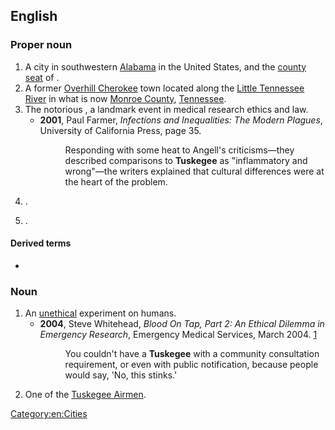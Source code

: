==English==
{{wikipedia|Tuskegee (disambiguation)|Tuskegee}}

===Proper noun===
{{en-proper noun}}

# A city in southwestern [[Alabama]] in the United States, and the [[county seat]] of {{l|en|Macon County}}.
# A former [[Overhill Cherokee]] town located along the [[Little Tennessee River]] in what is now [[Monroe County]], [[Tennessee]].
# The notorious {{w|Tuskegee syphilis experiment}}, a landmark event in medical research ethics and law.
#* '''2001''', Paul Farmer, ''Infections and Inequalities: The Modern Plagues'', University of California Press, page 35.
#*: Responding with some heat to Angell's criticisms—they described comparisons to '''Tuskegee''' as "inflammatory and wrong"—the writers explained that cultural differences were at the heart of the problem.
# {{w|Tuskegee National Forest}}.
# {{w|Tuskegee University}}.

====Derived terms====
* {{l|en|Tuskegeean}}

===Noun===
{{en-noun}}

# An [[unethical]] experiment on humans.
#* '''2004''', Steve Whitehead, ''Blood On Tap, Part 2: An Ethical Dilemma in Emergency Research'', Emergency Medical Services, March 2004. [http://publicsafety.com/print/Emergency--Medical-Services/Blood-On-Tap--Part-2--An-Ethical-Dilemma-in-Emergency-Research/1$2291]
#*: You couldn't have a '''Tuskegee''' with a community consultation requirement, or even with public notification, because people would say, 'No, this stinks.'
# {{lb|en|rare|historical}} One of the [[Tuskegee Airman|Tuskegee Airmen]].

{{C|en|Alabama, USA|Tennessee, USA|People}}

[[Category:en:Cities]]
